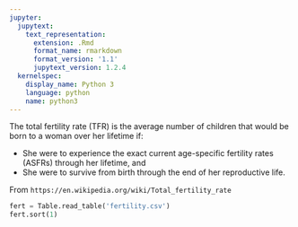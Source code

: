 ```yaml
---
jupyter:
  jupytext:
    text_representation:
      extension: .Rmd
      format_name: rmarkdown
      format_version: '1.1'
      jupytext_version: 1.2.4
  kernelspec:
    display_name: Python 3
    language: python
    name: python3
---
```


The total fertility rate (TFR) is the average number of children that would be born to a woman over her lifetime if:

- She were to experience the exact current age-specific fertility rates (ASFRs) through her lifetime, and
- She were to survive from birth through the end of her reproductive life.

From `https://en.wikipedia.org/wiki/Total_fertility_rate`

```python
fert = Table.read_table('fertility.csv')
fert.sort(1)
```

```python

```

```python

```

```python

```
